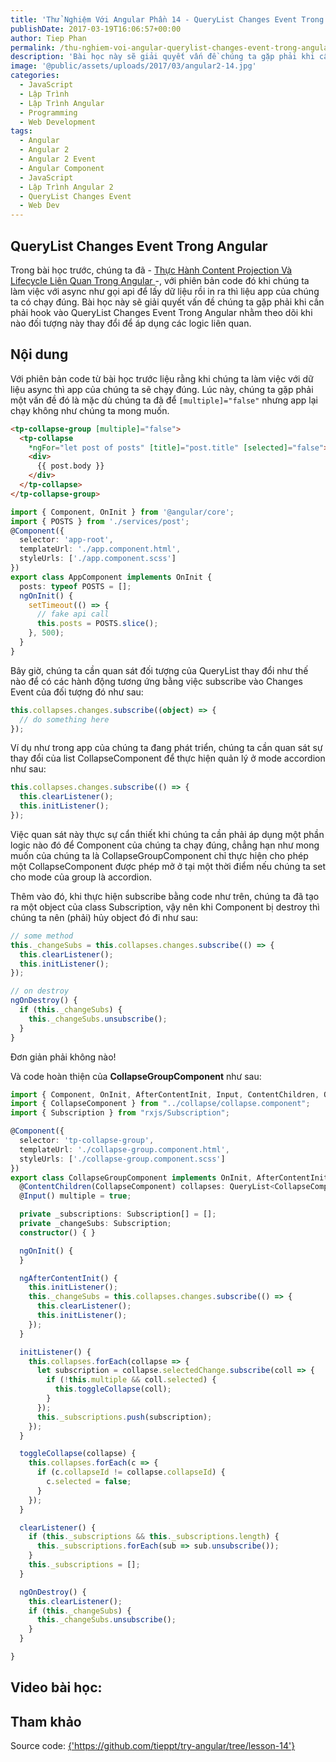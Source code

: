 ```yaml
---
title: 'Thử Nghiệm Với Angular Phần 14 - QueryList Changes Event Trong Angular'
publishDate: 2017-03-19T16:06:57+00:00
author: Tiep Phan
permalink: /thu-nghiem-voi-angular-querylist-changes-event-trong-angular/
description: 'Bài học này sẽ giải quyết vấn đề chúng ta gặp phải khi cần phải hook vào QueryList Changes Event Trong Angular nhằm theo dõi khi nào đối tượng này thay đổi để áp dụng các logic liên quan.'
image: '@public/assets/uploads/2017/03/angular2-14.jpg'
categories:
  - JavaScript
  - Lập Trình
  - Lập Trình Angular
  - Programming
  - Web Development
tags:
  - Angular
  - Angular 2
  - Angular 2 Event
  - Angular Component
  - JavaScript
  - Lập Trình Angular 2
  - QueryList Changes Event
  - Web Dev
---
```


## QueryList Changes Event Trong Angular

Trong bài học trước, chúng ta đã - <a href="/thu-nghiem-voi-angular-thuc-hanh-content-projection-va-lifecycle-angular/">Thực Hành Content Projection Và Lifecycle Liên Quan Trong Angular </a> -, với phiên bản code đó khi chúng ta làm việc với async như gọi api để lấy dữ liệu rồi in ra thì liệu app của chúng ta có chạy đúng. Bài học này sẽ giải quyết vấn đề chúng ta gặp phải khi cần phải hook vào QueryList Changes Event Trong Angular nhằm theo dõi khi nào đối tượng này thay đổi để áp dụng các logic liên quan.


## Nội dung

Với phiên bản code từ bài học trước liệu rằng khi chúng ta làm việc với dữ liệu async thì app của chúng ta sẽ chạy đúng. Lúc này, chúng ta gặp phải một vấn đề đó là mặc dù chúng ta đã để `[multiple]="false"` nhưng app lại chạy không như chúng ta mong muốn.

```html
<tp-collapse-group [multiple]="false">
  <tp-collapse
    *ngFor="let post of posts" [title]="post.title" [selected]="false">
    <div>
      {{ post.body }}
    </div>
  </tp-collapse>
</tp-collapse-group>
```

```ts
import { Component, OnInit } from '@angular/core';
import { POSTS } from './services/post';
@Component({
  selector: 'app-root',
  templateUrl: './app.component.html',
  styleUrls: ['./app.component.scss']
})
export class AppComponent implements OnInit {
  posts: typeof POSTS = [];
  ngOnInit() {
    setTimeout(() => {
      // fake api call
      this.posts = POSTS.slice();
    }, 500);
  }
}
```

Bây giờ, chúng ta cần quan sát đối tượng của QueryList thay đổi như thế nào để có các hành động tương ứng bằng việc subscribe vào Changes Event của đối tượng đó như sau:

```ts
this.collapses.changes.subscribe((object) => {
  // do something here
});
```

Ví dụ như trong app của chúng ta đang phát triển, chúng ta cần quan sát sự thay đổi của list CollapseComponent để thực hiện quản lý ở mode accordion như sau:

```ts
this.collapses.changes.subscribe(() => {
  this.clearListener();
  this.initListener();
});
```

Việc quan sát này thực sự cẩn thiết khi chúng ta cần phải áp dụng một phần logic nào đó để Component của chúng ta chạy đúng, chẳng hạn như mong muốn của chúng ta là CollapseGroupComponent chỉ thực hiện cho phép một CollapseComponent được phép mở ở tại một thời điểm nếu chúng ta set cho mode của group là accordion.

Thêm vào đó, khi thực hiện subscribe bằng code như trên, chúng ta đã tạo ra một object của class Subscription, vậy nên khi Component bị destroy thì chúng ta nên (phải) hủy object đó đi như sau:

```ts
// some method
this._changeSubs = this.collapses.changes.subscribe(() => {
  this.clearListener();
  this.initListener();
});

// on destroy
ngOnDestroy() {
  if (this._changeSubs) {
    this._changeSubs.unsubscribe();
  }
}
```

Đơn giản phải không nào!

Và code hoàn thiện của **CollapseGroupComponent** như sau:

```ts
import { Component, OnInit, AfterContentInit, Input, ContentChildren, QueryList, OnDestroy } from '@angular/core';
import { CollapseComponent } from "../collapse/collapse.component";
import { Subscription } from "rxjs/Subscription";

@Component({
  selector: 'tp-collapse-group',
  templateUrl: './collapse-group.component.html',
  styleUrls: ['./collapse-group.component.scss']
})
export class CollapseGroupComponent implements OnInit, AfterContentInit, OnDestroy {
  @ContentChildren(CollapseComponent) collapses: QueryList<CollapseComponent>;
  @Input() multiple = true;

  private _subscriptions: Subscription[] = [];
  private _changeSubs: Subscription;
  constructor() { }

  ngOnInit() {
  }

  ngAfterContentInit() {
    this.initListener();
    this._changeSubs = this.collapses.changes.subscribe(() => {
      this.clearListener();
      this.initListener();
    });
  }

  initListener() {
    this.collapses.forEach(collapse => {
      let subscription = collapse.selectedChange.subscribe(coll => {
        if (!this.multiple && coll.selected) {
          this.toggleCollapse(coll);
        }
      });
      this._subscriptions.push(subscription);
    });
  }

  toggleCollapse(collapse) {
    this.collapses.forEach(c => {
      if (c.collapseId != collapse.collapseId) {
        c.selected = false;
      }
    });
  }

  clearListener() {
    if (this._subscriptions && this._subscriptions.length) {
      this._subscriptions.forEach(sub => sub.unsubscribe());
    }
    this._subscriptions = [];
  }

  ngOnDestroy() {
    this.clearListener();
    if (this._changeSubs) {
      this._changeSubs.unsubscribe();
    }
  }

}
```

## Video bài học:

<Youtube id="OcmrLU_0thc" />


## Tham khảo

Source code: <a href="https://github.com/tieppt/try-angular/tree/lesson-14" target="_blank" rel="noopener noreferrer">{'https://github.com/tieppt/try-angular/tree/lesson-14'}</a>
